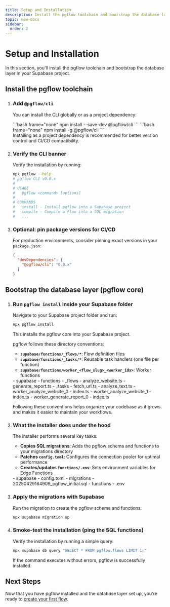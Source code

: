 ```yaml
---
title: Setup and Installation
description: Install the pgflow toolchain and bootstrap the database layer in your Supabase project.
topic: new-docs
sidebar:
  order: 2
---
```



<NotProductionReady />

# Setup and Installation

In this section, you'll install the pgflow toolchain and bootstrap the database layer in your Supabase project.

## Install the pgflow toolchain

<Steps>

1. ### Add `@pgflow/cli`

    You can install the CLI globally or as a project dependency:

    <Tabs>
      <TabItem label="Project dependency">
      ```bash frame="none"
      npm install --save-dev @pgflow/cli
      ```
      </TabItem>
      <TabItem label="Global installation">
      ```bash frame="none"
      npm install -g @pgflow/cli
      ```
      </TabItem>
    </Tabs>

    <Aside title="Project dependency recommended">
    Installing as a project dependency is recommended for better version control and CI/CD compatibility.
    </Aside>

2. ### Verify the CLI banner

    Verify the installation by running:

    ```bash frame="none"
    npx pgflow --help
    # pgflow CLI v0.0.x
    # 
    # USAGE
    #   pgflow <command> [options]
    # 
    # COMMANDS
    #   install - Install pgflow into a Supabase project
    #   compile - Compile a Flow into a SQL migration
    #   ...
    ```

3. ### Optional: pin package versions for CI/CD

    For production environments, consider pinning exact versions in your `package.json`:

    ```json
    {
      "devDependencies": {
        "@pgflow/cli": "0.0.x"
      }
    }
    ```

</Steps>

## Bootstrap the database layer (pgflow **core**)

<Steps>

1. ### Run `pgflow install` inside your Supabase folder

    Navigate to your Supabase project folder and run:

    ```bash frame="none"
    npx pgflow install
    ```

    This installs the pgflow core into your Supabase project.

    <Aside title="Directory Conventions">
    pgflow follows these directory conventions:

    - **`supabase/functions/_flows/*`**: Flow definition files
    - **`supabase/functions/_tasks/*`**: Reusable task handlers (one file per function)
    - **`supabase/functions/worker_<flow_slug>_<worker_idx>`**: Worker functions

    <FileTree>
    - supabase
      - functions
        - _flows
          - analyze_website.ts
          - generate_report.ts
        - _tasks
          - fetch_url.ts
          - analyze_text.ts
        - worker_analyze_website_0
          - index.ts
        - worker_analyze_website_1
          - index.ts
        - worker_generate_report_0
          - index.ts
    </FileTree>

    Following these conventions helps organize your codebase as it grows and makes it easier to maintain your workflows.
    </Aside>

2. ### What the installer does under the hood

    The installer performs several key tasks:

    - **Copies SQL migrations**: Adds the pgflow schema and functions to your migrations directory
    - **Patches `config.toml`**: Configures the connection pooler for optimal performance
    - **Creates/updates `functions/.env`**: Sets environment variables for Edge Functions

    <FileTree>
    - supabase
      - config.toml
      - migrations
        - 20250429164909_pgflow_initial.sql
      - functions
        - .env
    </FileTree>

3. ### Apply the migrations with Supabase

    Run the migration to create the pgflow schema and functions:

    ```bash frame="none"
    npx supabase migration up
    ```

4. ### Smoke-test the installation (ping the SQL functions)

    Verify the installation by running a simple query:

    ```bash frame="none"
    npx supabase db query "SELECT * FROM pgflow.flows LIMIT 1;"
    ```

    If the command executes without errors, pgflow is successfully installed.

</Steps>

## Next Steps

Now that you have pgflow installed and the database layer set up, you're ready to [create your first flow](/new-docs/getting-started/02-creating-flows/).
